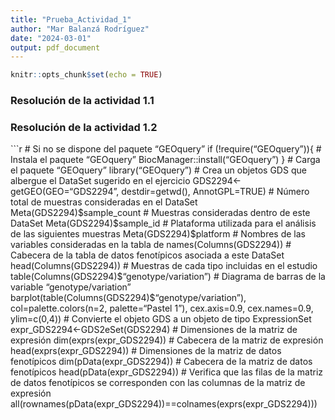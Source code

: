 ```yaml
---
title: "Prueba_Actividad_1"
author: "Mar Balanzá Rodríguez"
date: "2024-03-01"
output: pdf_document
---
```


```r
knitr::opts_chunk$set(echo = TRUE)
```

### Resolución de la actividad 1.1

### Resolución de la actividad 1.2

```r
# Si no se dispone del paquete "GEOquery"
if (!require("GEOquery")){
  # Instala el paquete "GEOquery"
  BiocManager::install("GEOquery")
}
# Carga el paquete "GEOquery"
library("GEOquery")
# Crea un objetos GDS que albergue el DataSet sugerido en el ejercicio
GDS2294<-getGEO(GEO="GDS2294", destdir=getwd(), AnnotGPL=TRUE)
# Número total de muestras consideradas en el DataSet
Meta(GDS2294)$sample_count
# Muestras consideradas dentro de este DataSet
Meta(GDS2294)$sample_id
# Plataforma utilizada para el análisis de las siguientes muestras
Meta(GDS2294)$platform
# Nombres de las variables consideradas en la tabla de 
names(Columns(GDS2294))
# Cabecera de la tabla de datos fenotípicos asociada a este DataSet
head(Columns(GDS2294))
# Muestras de cada tipo incluidas en el estudio
table(Columns(GDS2294)$"genotype/variation")
# Diagrama de barras de la variable "genotype/variation"
barplot(table(Columns(GDS2294)$"genotype/variation"), col=palette.colors(n=2, palette="Pastel 1"), cex.axis=0.9, cex.names=0.9, ylim=c(0,4))
# Convierte el objeto GDS a un objeto de tipo ExpressionSet
expr_GDS2294<-GDS2eSet(GDS2294)
# Dimensiones de la matriz de expresión
dim(exprs(expr_GDS2294))
# Cabecera de la matriz de expresión
head(exprs(expr_GDS2294))
# Dimensiones de la matriz de datos fenotípicos
dim(pData(expr_GDS2294))
# Cabecera de la matriz de datos fenotípicos
head(pData(expr_GDS2294))
# Verifica que las filas de la matriz de datos fenotípicos se corresponden con las columnas de la matriz de expresión
all(rownames(pData(expr_GDS2294))==colnames(exprs(expr_GDS2294)))

